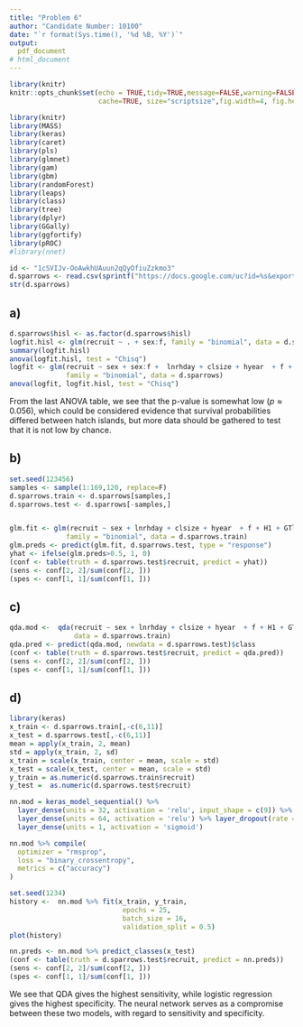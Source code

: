 ```yaml
---
title: "Problem 6"
author: "Candidate Number: 10100"
date: "`r format(Sys.time(), '%d %B, %Y')`"
output: 
  pdf_document
# html_document
---
```

  
```r
library(knitr)
knitr::opts_chunk$set(echo = TRUE,tidy=TRUE,message=FALSE,warning=FALSE,strip.white=TRUE,prompt=FALSE,
                      cache=TRUE, size="scriptsize",fig.width=4, fig.height=3, fig.align = "center")
```


```r
library(knitr)
library(MASS)
library(keras)
library(caret)
library(pls)
library(glmnet)
library(gam)
library(gbm)
library(randomForest)
library(leaps)
library(class)
library(tree)
library(dplyr)
library(GGally)
library(ggfortify)
library(pROC)
#library(nnet)
```

```r
id <- "1cSVIJv-OoAwkhUAuun2qQyOfiuZzkmo3"
d.sparrows <- read.csv(sprintf("https://docs.google.com/uc?id=%s&export=download",id), header = T)
str(d.sparrows)
```

## a)
```r
d.sparrows$hisl <- as.factor(d.sparrows$hisl)
logfit.hisl <- glm(recruit ~ . + sex:f, family = "binomial", data = d.sparrows)
summary(logfit.hisl)
anova(logfit.hisl, test = "Chisq")
logfit <- glm(recruit ~ sex + sex:f +  lnrhday + clsize + hyear  + f + H1 + GTloci + geno,
              family = "binomial", data = d.sparrows)
anova(logfit, logfit.hisl, test = "Chisq")
```
From the last ANOVA table, we see that the p-value is somewhat low ($p \approx 0.056$), which could be considered evidence that survival probabilities differed between hatch islands, but more data should be gathered to test that it is not low by chance.

## b) 
```r
set.seed(123456)
samples <- sample(1:169,120, replace=F)
d.sparrows.train <- d.sparrows[samples,]
d.sparrows.test <- d.sparrows[-samples,]


glm.fit <- glm(recruit ~ sex + lnrhday + clsize + hyear  + f + H1 + GTloci + geno,
              family = "binomial", data = d.sparrows.train)
glm.preds <- predict(glm.fit, d.sparrows.test, type = "response")
yhat <- ifelse(glm.preds>0.5, 1, 0)
(conf <- table(truth = d.sparrows.test$recruit, predict = yhat))
(sens <- conf[2, 2]/sum(conf[2, ]))
(spes <- conf[1, 1]/sum(conf[1, ]))

```

## c)

```r
qda.mod <-  qda(recruit ~ sex + lnrhday + clsize + hyear  + f + H1 + GTloci + geno,
                data = d.sparrows.train)
qda.pred <- predict(qda.mod, newdata = d.sparrows.test)$class
(conf <- table(truth = d.sparrows.test$recruit, predict = qda.pred))
(sens <- conf[2, 2]/sum(conf[2, ]))
(spes <- conf[1, 1]/sum(conf[1, ]))

```

## d)

```r
library(keras)
x_train <- d.sparrows.train[,-c(6,11)]
x_test = d.sparrows.test[,-c(6,11)]
mean = apply(x_train, 2, mean)                                
std = apply(x_train, 2, sd)
x_train = scale(x_train, center = mean, scale = std)
x_test = scale(x_test, center = mean, scale = std)
y_train = as.numeric(d.sparrows.train$recruit)
y_test =  as.numeric(d.sparrows.test$recruit)

nn.mod = keras_model_sequential() %>% 
  layer_dense(units = 32, activation = 'relu', input_shape = c(9)) %>%  layer_dropout(rate = 0.2) %>% 
  layer_dense(units = 64, activation = 'relu') %>% layer_dropout(rate = 0.2) %>%
  layer_dense(units = 1, activation = 'sigmoid')

nn.mod %>% compile(
  optimizer = "rmsprop",
  loss = "binary_crossentropy", 
  metrics = c("accuracy")
)

set.seed(1234)
history <-  nn.mod %>% fit(x_train, y_train,
                            epochs = 25,
                            batch_size = 16,
                            validation_split = 0.5)
plot(history)

nn.preds <- nn.mod %>% predict_classes(x_test)
(conf <- table(truth = d.sparrows.test$recruit, predict = nn.preds))
(sens <- conf[2, 2]/sum(conf[2, ]))
(spes <- conf[1, 1]/sum(conf[1, ]))
```

We see that QDA gives the highest sensitivity, while logistic regression gives the highest specificity. The neural network serves as a compromise between these two models, with regard to sensitivity and specificity.
